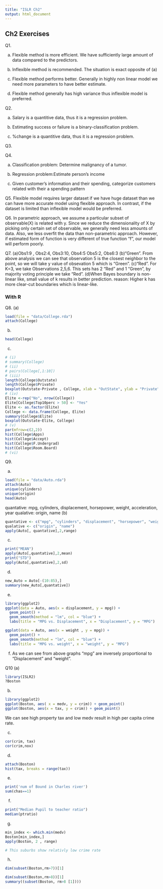 ```yaml
---
title: "ISLR Ch2"
output: html_document
---
```


## Ch2 Exercises

Q1.

(a) Flexible method is more efficient. We have sufficiently large amount of data compared to the predictors.


(b) Inflexible method is recommended. The situation is exact opposite of (a) 

(c) Flexible method performs better. Generally in highly non linear model we need more parameters to have better estimate.

(d) Flexible method generally has high variance thus inflexible model is preferred.

Q2.

(a) Salary is a quantitive data, thus it is a regression problem.

(b) Estimating success or failure is a binary-classification problem.

(c) %change is a quantitive data, thus it is a regression problem.

Q3.


Q4.

(a) Classification problem: Determine malignancy of a tumor.

(b) Regression problem:Estimate person's income 

(c) Given customer’s information and their spending, categorize customers related with their a spending pattern


Q5. Flexible model requires larger dataset if we have huge dataset than we can have more accurate model using flexible approach. In contrast, if the dataset is limited than inflexible model would be preferred.

Q6. In parametric approach, we assume a particular subset of observable(X) is related with y. Since we reduce the dimensionality of X by picking only certain set of observable, we generally need less amounts of data. Also, we less overfit the data than non-parametric approach. However, if estimated form of function is very different of true function “f”, our model will perform poorly.

Q7.
(a)Obs1:9 , Obs2:4, Obs3:10, Obs4:5 Obs5:2, Obs6:3
(b)"Green". From above analysis we can see that observation 5 is the closest neighbor to the point, so we will take y value of obsevation 5 which is "Green".
(c)"Red". For K=3, we take Observations 2,5,6. This sets has 2 "Red" and 1 "Green", by majority voting principle we take "Red".
(d)When Bayes boundary is non-linear like, small value of k results in better prediction.
reason: Higher k has more clear-cut boundaries which is linear-like.


### With R

Q8.
(a)
```r
load(file = "data/College.rda")
attach(College)
```
(b)
```r
head(College)
```
(c)
```r
# (i)
# summary(College)
# (ii)
# pairs(College[,1:10])
# (iii)
length(College$Outstate)
length(College$Private)
boxplot(Outstate~Private , College, xlab = "OutState", ylab = "Private")
# (iv)
Elite <-rep("No", nrow(College))
Elite[College$Top10perc > 50] <- "Yes"
Elite <- as.factor(Elite)
College <- data.frame(College, Elite)
summary(College$Elite)
boxplot(Outstate~Elite, College)
# (v)
par(mfrow=c(2,2))
hist(College$Apps)
hist(College$Accept)
hist(College$F.Undergrad)
hist(College$Room.Board)
# (vi)
```
Q9.

(a)
```r
load(file = "data/Auto.rda")
attach(Auto)
unique(cylinders)
unique(origin)
head(Auto)
```
quantative: mpg, cylinders, displacement, horsepower, weight, acceleration, year
qualative: origin, name
(b)
```r
quantative <- c("mpg", "cylinders", "displacement", "horsepower", "weight", "acceleration", "year")
qualative <- c("origin", "name")
apply(Auto[, quantative],2,range)
```



(c)
```r
print("MEAN")
apply(Auto[,quantative],2,mean)
print("STD")
apply(Auto[,quantative],2,sd)
```
(d)
```r
new_Auto = Auto[-(10:85),]
summary(new_Auto[,quantative])
```
(e)
```r
library(ggplot2)
ggplot(data = Auto, aes(x = displacement, y = mpg)) +
  geom_point() +
  geom_smooth(method = "lm", col = "blue") +
  labs(title = "MPG vs. Displacement", x = "Displacement", y = "MPG")

ggplot(data = Auto, aes(x = weight , y = mpg)) +
  geom_point() +
  geom_smooth(method = "lm", col = "blue") +
  labs(title = "MPG vs. weight", x = "weight", y = "MPG")
```
(f)
As we can see from above graphs "mpg" are inversely proportional to "Displacement" and "weight".

Q10
(a)
```r
library(ISLR2)
?Boston
```
(b)
```r
library(ggplot2)
ggplot(Boston, aes( x = medv, y = crim)) + geom_point()
ggplot(Boston, aes(x = tax, y = crim)) + geom_point()
```
We can see high property tax and low medv result in high per capita crime rate.

(c)
```r
cor(crim, tax)
cor(crim,nox)
```
(d)
```r
attach(Boston)
hist(tax, breaks = range(tax))
```

(e)
```r
print('num of Bound in Charles river')
sum(chas==1)
```

(f)
```r
print("Median Pupil to teacher ratio")
median(ptratio)
```

(g)
```r
min_index <- which.min(medv)
Boston[min_index,]
apply(Boston, 2 , range)

# This suburbs show relativly low crime rate
```
(h)
```r
dim(subset(Boston,rm>7))[1]
```

```r
dim(subset(Boston,rm>8))[1]
summary((subset(Boston, rm>8 [1])))
```
